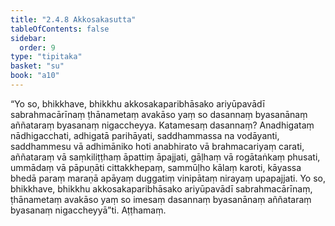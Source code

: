 ```yaml
---
title: "2.4.8 Akkosakasutta"
tableOfContents: false
sidebar:
  order: 9
type: "tipitaka"
basket: "su"
book: "a10"
---
```



<DynamicBreadcrumb />

<Division number="88" book="a10" bookNo="17" page="393">

<Paragraph number="738" book="a10">
“Yo so, bhikkhave, bhikkhu akkosakaparibhāsako ariyūpavādī sabrahmacārīnaṃ ṭhānametaṃ avakāso yaṃ so dasannaṃ byasanānaṃ aññataraṃ byasanaṃ nigaccheyya. Katamesaṃ dasannaṃ? Anadhigataṃ nādhigacchati, adhigatā parihāyati, saddhammassa na vodāyanti, saddhammesu vā adhimāniko hoti anabhirato vā brahmacariyaṃ carati, aññataraṃ vā saṃkiliṭṭhaṃ āpattiṃ āpajjati, gāḷhaṃ vā rogātaṅkaṃ phusati, ummādaṃ vā pāpuṇāti cittakkhepaṃ, sammūḷho kālaṃ karoti, kāyassa bhedā paraṃ maraṇā apāyaṃ duggatiṃ vinipātaṃ nirayaṃ upapajjati. Yo so, bhikkhave, bhikkhu akkosakaparibhāsako ariyūpavādī sabrahmacārīnaṃ, ṭhānametaṃ avakāso yaṃ so imesaṃ dasannaṃ byasanānaṃ aññataraṃ byasanaṃ nigaccheyyā”ti.

</Paragraph>
</Division>

<Paragraph number="739" type="center" book="a10">
Aṭṭhamaṃ.
</Paragraph>